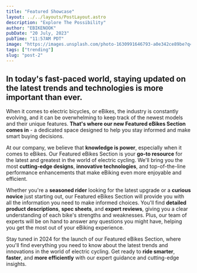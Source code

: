 ```yaml
---
title: "Featured Showcase"
layout: ../../layouts/PostLayout.astro
description: "Explore The Possibility"
author: "EBIKENOOK"
pubDate: "20 July, 2023"
pubTime: "11:57AM PDT"
image: "https://images.unsplash.com/photo-1630991646793-a0e342ce89be?q=80&w=1169&auto=format&fit=crop&ixlib=rb-4.0.3&ixid=M3wxMjA3fDB8MHxwaG90by1wYWdlfHx8fGVufDB8fHx8fA%3D%3D"
tags: ["trending"]
slug: "post-2"
---
```



## In today's fast-paced world, staying updated on the latest trends and technologies is more important than ever.
When it comes to electric bicycles, or eBikes, the industry is constantly evolving, and it can be overwhelming to keep track of the newest models and their unique features. **That's where our new Featured eBikes Section comes in** - a dedicated space designed to help you stay informed and make smart buying decisions.

At our company, we believe that **knowledge is power**, especially when it comes to eBikes. Our Featured eBikes Section is your **go-to resource** for the latest and greatest in the world of electric cycling. We'll bring you the most **cutting-edge designs**, **innovative technologies**, and top-of-the-line performance enhancements that make eBiking even more enjoyable and efficient.

Whether you're a **seasoned rider** looking for the latest upgrade or a **curious novice** just starting out, our Featured eBikes Section will provide you with all the information you need to make informed choices. You'll find **detailed product descriptions**, **spec sheets**, and **expert reviews**, giving you a clear understanding of each bike's strengths and weaknesses. Plus, our team of experts will be on hand to answer any questions you might have, helping you get the most out of your eBiking experience.

Stay tuned in 2024 for the launch of our Featured eBikes Section, where you'll find everything you need to know about the latest trends and innovations in the world of electric cycling. Get ready to **ride smarter**, **faster**, and **more efficiently** with our expert guidance and cutting-edge insights.
